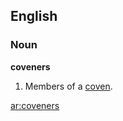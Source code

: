 ==English==

===Noun===
'''coveners'''

# {{plural of|[[covener]]}}  Members of a [[coven]].

[[ar:coveners]]
